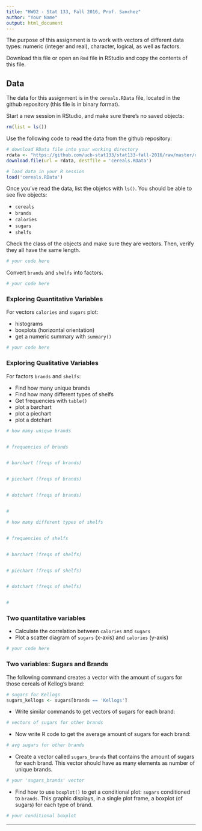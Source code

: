 ```yaml
---
title: "HW02 - Stat 133, Fall 2016, Prof. Sanchez"
author: "Your Name"
output: html_document
---
```


The purpose of this assignment is to work with vectors of different
data types: numeric (integer and real), character, logical, as well as factors.

Download this file or open an `Rmd` file in RStudio and copy the
contents of this file.


## Data

The data for this assignment is in the `cereals.RData` file, 
located in the github repository (this file is in binary format). 

Start a new session in RStudio, and make sure there's no saved objects:
```r
rm(list = ls())
```

Use the following code to read the data from the github repository:
```r
# download RData file into your working directory
rdata <- "https://github.com/ucb-stat133/stat133-fall-2016/raw/master/data/cereals.RData"
download.file(url = rdata, destfile = 'cereals.RData')

# load data in your R session
load('cereals.RData')
```

Once you've read the data, list the objetcs with `ls()`.
You should be able to see five objects:

- `cereals`
- `brands`
- `calories`
- `sugars`
- `shelfs`

Check the class of the objects and make sure they are vectors. Then, verify 
they all have the same length.
```r
# your code here

```

Convert `brands` and `shelfs` into factors.
```r
# your code here

```


### Exploring Quantitative Variables

For vectors `calories` and `sugars` plot:

- histograms
- boxplots (horizontal orientation)
- get a numeric summary with `summary()`

```r
# your code here

```


### Exploring Qualitative Variables

For factors `brands` and `shelfs`:

- Find how many unique brands
- Find how many different types of shelfs
- Get frequencies with `table()`
- plot a barchart
- plot a piechart
- plot a dotchart

```r
# how many unique brands


# frequencies of brands


# barchart (freqs of brands)


# piechart (freqs of brands)


# dotchart (freqs of brands)


#
```


```r
# how many different types of shelfs


# frequencies of shelfs


# barchart (freqs of shelfs)


# piechart (freqs of shelfs)


# dotchart (freqs of shelfs)


#
```


### Two quantitative variables

- Calculate the correlation between `calories` and `sugars`
- Plot a scatter diagram of `sugars` (x-axis) and `calories` (y-axis)

```r
# your code here

```


### Two variables: Sugars and Brands

The following command creates a vector with the amount of sugars for those
cereals of Kellog's brand:
```r
# sugars for Kellogs
sugars_kellogs <- sugars[brands == 'Kellogs']

```

- Write similar commands to get vectors of sugars for each brand:
```r
# vectors of sugars for other brands

```

- Now write R code to get the average amount of sugars for each brand:
```r
# avg sugars for other brands

```

- Create a vector called `sugars_brands` that contains the amount of sugars 
for each brand. This vector should have as many elements as number of unique 
brands.
```r
# your 'sugars_brands' vector

```


- Find how to use `boxplot()` to get a conditional plot:
`sugars` conditioned to `brands`. This graphic displays, in a single plot frame,
a boxplot (of sugars) for each type of brand.
```r
# your conditional boxplot

```

-----
